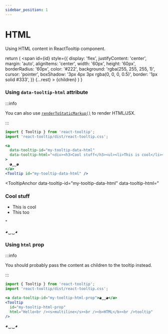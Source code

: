 ```yaml
---
sidebar_position: 1
---
```


# HTML

Using HTML content in ReactTooltip component.


  return (
    <span
      id={id}
      style={{
        display: 'flex',
        justifyContent: 'center',
        margin: 'auto',
        alignItems: 'center',
        width: '60px',
        height: '60px',
        borderRadius: '60px',
        color: '#222',
        background: 'rgba(255, 255, 255, 1)',
        cursor: 'pointer',
        boxShadow: '3px 4px 3px rgba(0, 0, 0, 0.5)',
        border: '1px solid #333',
      }}
      {...rest}
    >
      {children}
    </span>
  )
}

### Using `data-tooltip-html` attribute

:::info

You can also use [`renderToStaticMarkup()`](https://reactjs.org/docs/react-dom-server.html#rendertostaticmarkup) to render HTML/JSX.

:::

```jsx
import { Tooltip } from 'react-tooltip';
import 'react-tooltip/dist/react-tooltip.css';

<a
  data-tooltip-id="my-tooltip-data-html"
  data-tooltip-html="<div><h3>Cool stuff</h3><ul><li>This is cool</li><li>This too</li></ul></div>"
>
  ◕‿‿◕
</a>
<Tooltip id="my-tooltip-data-html" />
```

<TooltipAnchor
  data-tooltip-id="my-tooltip-data-html"
  data-tooltip-html="<div><h3>Cool stuff</h3><ul><li>This is cool</li><li>This too</li></ul></div>"
>
  ◕‿‿◕
</TooltipAnchor>
<Tooltip id="my-tooltip-data-html" />


### Using `html` prop

:::info

You should probably pass the content as children to the tooltip instead.

:::

```jsx
import { Tooltip } from 'react-tooltip';
import 'react-tooltip/dist/react-tooltip.css';

<a data-tooltip-id="my-tooltip-html-prop">◕‿‿◕</a>
<Tooltip 
  id="my-tooltip-html-prop"
  html="Hello<br /><s>multiline</s><br /><b>HTML</b><br />tooltip"
/>
```

<TooltipAnchor data-tooltip-id="my-tooltip-html-prop">◕‿‿◕</TooltipAnchor>
<Tooltip 
  id="my-tooltip-html-prop"
  html="Hello<br /><s>multiline</s><br /><b>HTML</b><br />tooltip"
/>
